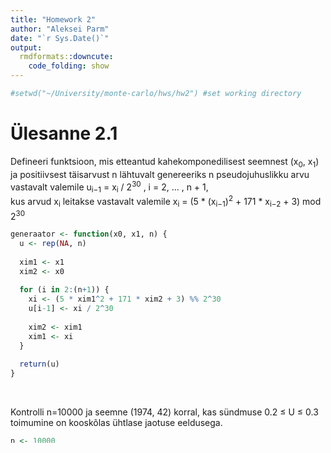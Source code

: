 ```yaml
---
title: "Homework 2"
author: "Aleksei Parm"
date: "`r Sys.Date()`"
output:
  rmdformats::downcute:
    code_folding: show
---
```


```r
#setwd("~/University/monte-carlo/hws/hw2") #set working directory
```


# Ülesanne 2.1

Defineeri funktsioon, mis etteantud kahekomponedilisest seemnest (x~0~, x~1~) ja
positiivsest täisarvust n lähtuvalt genereeriks n pseudojuhuslikku arvu vastavalt valemile u~i−1~ = x~i~ / 2^30^ , i = 2, ... , n + 1,  
kus arvud x~i~ leitakse vastavalt valemile x~i~ = (5 * (x~i−1~)^2^ + 171 * x~i−2~ + 3) mod 2^30^

```r
generaator <- function(x0, x1, n) {
  u <- rep(NA, n)
  
  xim1 <- x1
  xim2 <- x0
  
  for (i in 2:(n+1)) {
    xi <- (5 * xim1^2 + 171 * xim2 + 3) %% 2^30
    u[i-1] <- xi / 2^30
    
    xim2 <- xim1
    xim1 <- xi
  }
  
  return(u)
}
```

<br>

Kontrolli n=10000 ja seemne (1974, 42) korral, kas sündmuse 0.2 ≤ U ≤ 0.3 toimumine on kooskõlas ühtlase jaotuse eeldusega.

```r
n <- 10000
u <- generaator(1974, 42, n)
```

<br>

Fikseerime sündmuse A = {0.2 ≤ U ≤ 0.3}.
Sündmuse A toimumiste arv n sõltumatu katse jooksul (N_A).

```r
N_A = sum((u >= 0.2) * (u <= 0.3))
N_A
```

<br>

N_A on binoomjaotusega parameetritega n ja p, kus p on sündmuse A toimumise tõenäosus ühel katsel.
Antud juhul on p lõigu [0.2; 0.3] pikkus ehk 0.1.
Kvantiili definitsioonist tulenevalt peaks juhuslik suurus oma 2,5% ja 97,5% kvantiilide vahele jääma 95% tõenäosusega.

```r
ülempiir <- qbinom(0.975, n, 0.1)
alampiir <- qbinom(0.025, n, 0.1)
c(alampiir,ülempiir)

(N_A >= alampiir) && (N_A <= ülempiir)
```


<br>

Päris juhuslike katsete korral peaks leitud arv jääma tõenäosusega 0.05 ka piiridest välja.

Korda katset 200 korda (n = 1000, võtteks esimeseks seemneks (1974, 42) ja järgmistel kordadel viimasest generaatori väljastatud arvudele u~n~ ja u~n-1~ vastav x~n~ ja x~n-1~) ning leia, mitu korda jäi leitud tulemus piiridest välja.

```r
kordi <- 200
n <- 1000

x0 <- 1974
x1 <- 42

#uued alampiir ja ülempiir (n = 1000)
ülempiir <- qbinom(0.975, n, 0.1)
alampiir <- qbinom(0.025, n, 0.1)

väljas <- 0

for(i in 1:200) {
  u <- generaator(x0, x1, n)
  N_A <- sum((u >= 0.2) * (u <= 0.3))
  
  if(N_A > ülempiir | N_A < alampiir) {
    väljas <- väljas + 1
  }
  
  x0 <- round(2^30 * u[n - 1])
  x1 <- round(2^30 * u[n])
}

väljas
```

<br>

Kordade arv 200 katse seast, millel N_A jääb kvantiilide vahemikust välja, on ka omakorda binoomjaotusega parameetritega n = 200 (see on katsete arv) ja p = 0.05 
(kvantiili definitsioonist tulenevalt peaks juhuslik suurus oma 2.5% ja 97.5% kvantiilide vahelt välja jääma 5% tõenäosusega).

Selle binoomjaotuse keskväärtus on np = 200 · 0, 05 = 10. Seega oodatavalt võiks 200-st katsest N_A jääda kvantiilide vahemikust välja 10 korda.

```r
vahe <- abs(väljas - 10)
vahe
```

Praegu jäi suurus N_A kvantiilide vahemikust välja 9 korral. See erineb oodatavast välja jäämiste arvust 1 võrra.

<br>

Kui suur on tõenäosus, et see kordade arv erineks oodatavast väljajäämiste arvust vähemalt niipalju, kui praguse katse tulemus näitas?

**P**(N_A erineb oodatavast tulemusest 10 vähemalt sama palju kui meie konkreetne tulemus 9)  
= **P**(|N_A − 10| ⩾ vahe)  
= **P**(10 − vahe ⩾ N_A ⩾ 10 + vahe)  
= **P**({N_A ⩽ 10 − vahe} ∪ {N_A > 10 + vahe − 1})  
= **P**({N_A ⩽ 10 − vahe}) + 1 − **P**({N_A ⩽ 9 + vahe})  
= **F~N_A~** (10 − vahe) + 1 − **F~N_A~** (9 + vahe)  
= **F~N_A~** (9) + 1 − **F~N_A~** (10)

Kuna N_A ∼ B(200; 0.05), siis saame F~N_A~ arvutamisel kasutada R funktsiooni pbinom (binoomjaotuse jaotusfunktsioon).

```r
if(vahe != 0){
  pbinom(10 - vahe, kordi, 0.05) + (1 - pbinom(9 + vahe, kordi, 0.05))
} else {1}
```
Tõenäosus, et see kordade arv erineks oodatavast väljajäämiste arvust vähemalt niipalju, kui praguse katse tulemus näitas, on ~0.87.


<br>


# Ülesanne 2.2

Kirjuta Wichmann-Hilli generaator R funktsioonina, mis võtaks argumentideks arvu, mitu juhuslikku suurust on vaja teha, ja seemne (3 arvu).

```r
WH_generaator <- function(n, xi, yi, zi) {
  tulemus <- rep(NA, n)
  for (i in 1:(n)) {
    xi <- (171 * xi) %% 30269 
    yi <- (172 * yi) %% 30307
    zi <- (170 * zi) %% 30323
    tulemus[i] <- (xi/30269 + yi/30307 + zi/30323) %% 1
  }
  return(tulemus)
}
```

<br>

Genereeri selle generaatoriga 1000 pseudojuhuslikku arvu,
lähtudes seemnest (x0, y0, z0) = (166, 9, 32) ning kirjeldada joonisel nende arvude sattumist vahemikesse [0, 0.3), [0.3, 0.8), [0.8, 1).

Samal joonisel kujutada teoreetilised 0.05 ja 0.95 kvantiilid (mis on iga vahemiku jaoks erinevad). Kommenteeri tulemust - kas see katse tekitab mingeid kahtluseid generaatori korrektsuse osas või mitte.

```r
n <- 1000
u <- WH_generaator(n, 166, 9, 32)
```

<br>

Teoreetilised kvantiilid [0, 0.3) vahemiku jaoks.

```r
x1 <- c(0, 0.3)
alampiir1 <- qbinom(0.05, n, 0.3)
ülempiir1 <- qbinom(0.95, n, 0.3)
y1a <- c(alampiir1, alampiir1)
y1ü <- c(ülempiir1, ülempiir1)

c(alampiir1, ülempiir1)
```

<br>

Teoreetilised kvantiilid [0.3, 0.8) vahemiku jaoks.

```r
x2 <- c(0.3, 0.8)
alampiir2 <- qbinom(0.05, n, 0.8 - 0.3)
ülempiir2 <- qbinom(0.95, n, 0.8 - 0.3)
y2a <- c(alampiir2, alampiir2)
y2ü <- c(ülempiir2, ülempiir2)

c(alampiir2, ülempiir2)
```

<br>

Teoreetilised kvantiilid [0.8, 1) vahemiku jaoks.

```r
x3 <- c(0.8, 1)
alampiir3 <- qbinom(0.05, n, 1 - 0.8)
ülempiir3 <- qbinom(0.95, n, 1 - 0.8)
y3a <- c(alampiir3, alampiir3)
y3ü <- c(ülempiir3, ülempiir3)

c(alampiir3, ülempiir3)
```

<br>

Histogramm ja teoreetilised 0.05 ja 0.95 kvantiilid samal joonisel.

```r
hist(u, breaks = c(0, 0.3, 0.8, 1), ylim = c(0, 600), freq = TRUE)

lines(x1, y1a, col = "red", lty = 3)
lines(x1, y1ü, col = "red", lty = 3)

lines(x2, y2a, col = "red", lty = 3)
lines(x2, y2ü, col = "red", lty = 3)

lines(x3, y3a, col = "red", lty = 3)
lines(x3, y3ü, col = "red", lty = 3)
```

See katse tekitab kahtluseid generaatori korrektsuse osas, kuna graafikul näeme et esimeses vahemikus on vähem arve, kui näitab 0.05 kvantiil.

Aga me ei saa öelda, kas see geraator on hea või mitte, sest juhuslik suurus peab oma 0.05 ja 0.95 kvantiilide vahelt välja jääma 10% tõenäosusega. Järelikult on vaja rohkem katseid.
